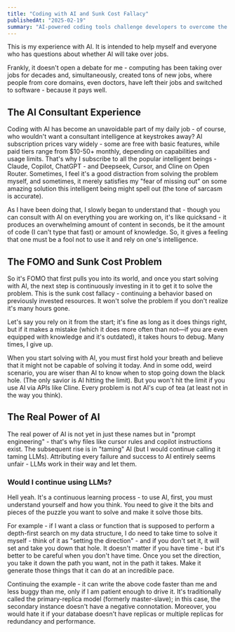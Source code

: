 ```yaml
---
title: "Coding with AI and Sunk Cost Fallacy"
publishedAt: "2025-02-19"
summary: "AI-powered coding tools challenge developers to overcome the sunk cost fallacy by valuing outcome over effort invested in their code."
---
```


This is my experience with AI. It is intended to help myself and everyone who has questions about whether AI will take over jobs.

Frankly, it doesn't open a debate for me - computing has been taking over jobs for decades and, simultaneously, created tons of new jobs, where people from core domains, even doctors, have left their jobs and switched to software - because it pays well.

## The AI Consultant Experience

Coding with AI has become an unavoidable part of my daily job - of course, who wouldn't want a consultant intelligence at keystrokes away? AI subscription prices vary widely - some are free with basic features, while paid tiers range from $10-50+ monthly, depending on capabilities and usage limits. That's why I subscribe to all the popular intelligent beings - Claude, Copilot, ChatGPT - and Deepseek, Cursor, and Cline on Open Router. Sometimes, I feel it's a good distraction from solving the problem myself, and sometimes, it merely satisfies my "fear of missing out" on some amazing solution this intelligent being might spell out (the tone of sarcasm is accurate).

As I have been doing that, I slowly began to understand that - though you can consult with AI on everything you are working on, it's like quicksand - it produces an overwhelming amount of content in seconds, be it the amount of code (I can't type that fast) or amount of knowledge. So, it gives a feeling that one must be a fool not to use it and rely on one's intelligence.

## The FOMO and Sunk Cost Problem

So it's FOMO that first pulls you into its world, and once you start solving with AI, the next step is continuously investing in it to get it to solve the problem. This is the sunk cost fallacy - continuing a behavior based on previously invested resources. It won't solve the problem if you don't realize it's many hours gone.

Let's say you rely on it from the start; it's fine as long as it does things right, but if it makes a mistake (which it does more often than not—if you are even equipped with knowledge and it's outdated), it takes hours to debug. Many times, I give up.

When you start solving with AI, you must first hold your breath and believe that it might not be capable of solving it today. And in some odd, weird scenario, you are wiser than AI to know when to stop going down the black hole. (The only savior is AI hitting the limit). But you won't hit the limit if you use AI via APIs like Cline. Every problem is not AI's cup of tea (at least not in the way you think).

## The Real Power of AI

The real power of AI is not yet in just these names but in "prompt engineering" - that's why files like cursor rules and copilot instructions exist. The subsequent rise is in "taming" AI (but I would continue calling it taming LLMs). Attributing every failure and success to AI entirely seems unfair - LLMs work in their way and let them.

### Would I continue using LLMs? 

Hell yeah. It's a continuous learning process - to use AI, first, you must understand yourself and how you think. You need to give it the bits and pieces of the puzzle you want to solve and make it solve those bits.

For example - if I want a class or function that is supposed to perform a depth-first search on my data structure, I do need to take time to solve it myself - think of it as "setting the direction" - and if you don't set it, it will set and take you down that hole. It doesn't matter if you have time - but it's better to be careful when you don't have time. Once you set the direction, you take it down the path you want, not in the path it takes. Make it generate those things that it can do at an incredible pace. 

Continuing the example - it can write the above code faster than me and less buggy than me, only if I am patient enough to drive it. It's traditionally called the primary-replica model (formerly master-slave); in this case, the secondary instance doesn't have a negative connotation. Moreover, you would hate it if your database doesn't have replicas or multiple replicas for redundancy and performance.
